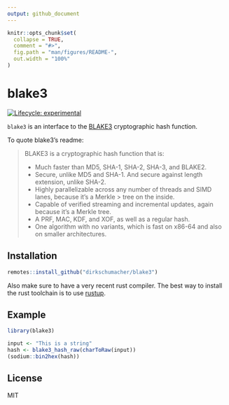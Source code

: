 ```yaml
---
output: github_document
---
```


<!-- README.md is generated from README.Rmd. Please edit that file -->

```r
knitr::opts_chunk$set(
  collapse = TRUE,
  comment = "#>",
  fig.path = "man/figures/README-",
  out.width = "100%"
)
```
# blake3

<!-- badges: start -->
[![Lifecycle: experimental](https://img.shields.io/badge/lifecycle-experimental-orange.svg)](https://www.tidyverse.org/lifecycle/#experimental)
<!-- badges: end -->

`blake3` is an interface to the [BLAKE3](https://github.com/BLAKE3-team/BLAKE3) cryptographic hash function.

To quote blake3's readme:

> BLAKE3 is a cryptographic hash function that is:
> 
> * Much faster than MD5, SHA-1, SHA-2, SHA-3, and BLAKE2.
> * Secure, unlike MD5 and SHA-1. And secure against length extension, unlike SHA-2.
> * Highly parallelizable across any number of threads and SIMD lanes, because it's a Merkle > tree on the inside.
> * Capable of verified streaming and incremental updates, again because it's a Merkle tree.
> * A PRF, MAC, KDF, and XOF, as well as a regular hash.
> * One algorithm with no variants, which is fast on x86-64 and also on smaller architectures.


## Installation

``` r
remotes::install_github("dirkschumacher/blake3")
```

Also make sure to have a very recent rust compiler. The best way to install the rust toolchain is to use [rustup](https://rustup.rs/).

## Example

```r
library(blake3)

input <- "This is a string"
hash <- blake3_hash_raw(charToRaw(input))
(sodium::bin2hex(hash))

```

## License

MIT
